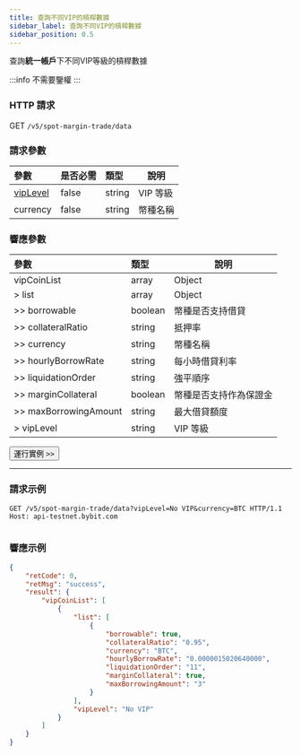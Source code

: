 ```yaml
---
title: 查詢不同VIP的槓桿數據
sidebar_label: 查詢不同VIP的槓桿數據
sidebar_position: 0.5
---
```

查詢**統一帳戶**下不同VIP等級的槓桿數據

:::info
不需要鑒權
:::

### HTTP 請求
GET `/v5/spot-margin-trade/data`

### 請求參數
| 參數 |是否必需| 類型 | 說明|
|:----- |:-------|:-----|------ |
|[vipLevel](../enum#viplevel)|false|string|VIP 等級 |
|currency|false|string|幣種名稱 |

### 響應參數
| 參數 | 類型 | 說明|
|:----- |:-----|----- |
|vipCoinList|array|Object|
|> list|array |Object |
|>> borrowable|boolean |幣種是否支持借貸 |
|>> collateralRatio|string |抵押率 |
|>> currency|string |幣種名稱 |
|>> hourlyBorrowRate|string |每小時借貸利率 |
|>> liquidationOrder|string |強平順序 |
|>> marginCollateral|boolean |幣種是否支持作為保證金 |
|>> maxBorrowingAmount|string |最大借貸額度 |
|> vipLevel|string |VIP 等級 |

<a href="/api-explorer/v5/spot-margin-uta/vip-margin"><Button>運行實例 >></Button></a>

---

### 請求示例

<Tabs groupId="programming-languages">
<TabItem value="http" label="HTTP">

```http
GET /v5/spot-margin-trade/data?vipLevel=No VIP&currency=BTC HTTP/1.1
Host: api-testnet.bybit.com
```

</TabItem>
<TabItem value="python" label="Python">

```python

```

</TabItem>
</Tabs>

### 響應示例

```json
{
    "retCode": 0,
    "retMsg": "success",
    "result": {
        "vipCoinList": [
            {
                "list": [
                    {
                        "borrowable": true,
                        "collateralRatio": "0.95",
                        "currency": "BTC",
                        "hourlyBorrowRate": "0.0000015020640000",
                        "liquidationOrder": "11",
                        "marginCollateral": true,
                        "maxBorrowingAmount": "3"
                    }
                ],
                "vipLevel": "No VIP"
            }
        ]
    }
}
```
